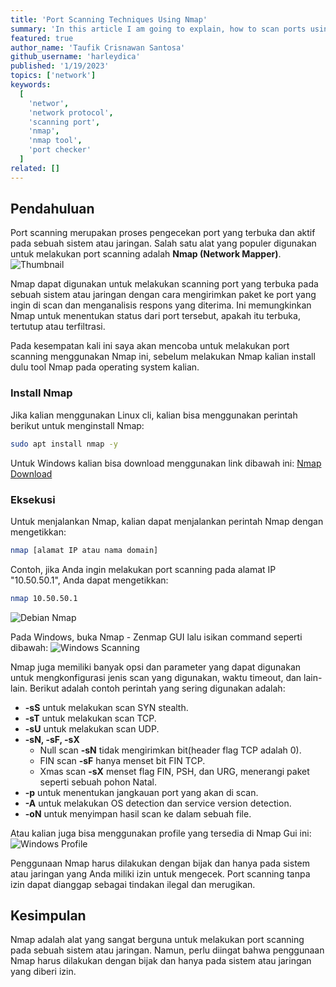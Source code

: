 ```yaml
---
title: 'Port Scanning Techniques Using Nmap'
summary: 'In this article I am going to explain, how to scan ports using nmap. How? read this article to the end😉'
featured: true
author_name: 'Taufik Crisnawan Santosa'
github_username: 'harleydica'
published: '1/19/2023'
topics: ['network']
keywords:
  [
    'networ',
    'network protocol',
    'scanning port',
    'nmap',
    'nmap tool',
    'port checker'
  ]
related: []
---
```

## Pendahuluan

Port scanning merupakan proses pengecekan port yang terbuka dan aktif pada sebuah sistem atau jaringan. Salah satu alat yang populer digunakan untuk melakukan port scanning adalah **Nmap (Network Mapper)**.
![Thumbnail](https://ik.imagekit.io/taufik/blog/nmap-scanning-port/thumbnail.png 'Thumbnail')

Nmap dapat digunakan untuk melakukan scanning port yang terbuka pada sebuah sistem atau jaringan dengan cara mengirimkan paket ke port yang ingin di scan dan menganalisis respons yang diterima. Ini memungkinkan Nmap untuk menentukan status dari port tersebut, apakah itu terbuka, tertutup atau terfiltrasi.

Pada kesempatan kali ini saya akan mencoba untuk melakukan port scanning menggunakan Nmap ini, sebelum melakukan Nmap kalian install dulu tool Nmap pada operating system kalian.

### Install Nmap

Jika kalian menggunakan Linux cli, kalian bisa menggunakan perintah berikut untuk menginstall Nmap:
```bash
sudo apt install nmap -y
```

Untuk Windows kalian bisa download menggunakan link dibawah ini:
[Nmap Download](https://nmap.org/download.html)

### Eksekusi

Untuk menjalankan Nmap, kalian dapat menjalankan perintah Nmap dengan mengetikkan:
```bash
nmap [alamat IP atau nama domain]
```
Contoh, jika Anda ingin melakukan port scanning pada alamat IP "10.50.50.1", Anda dapat mengetikkan:
```bash
nmap 10.50.50.1
```
![Debian Nmap](https://ik.imagekit.io/taufik/blog/nmap-scanning-port/debian-scanning.png 'Debian Nmap')

Pada Windows, buka Nmap - Zenmap GUI lalu isikan command seperti dibawah:
![Windows Scanning](https://ik.imagekit.io/taufik/blog/nmap-scanning-port/windows-scanning.png 'Windows Scanning')


Nmap juga memiliki banyak opsi dan parameter yang dapat digunakan untuk mengkonfigurasi jenis scan yang digunakan, waktu timeout, dan lain-lain. Berikut adalah contoh perintah yang sering digunakan adalah:

- **-sS** untuk melakukan scan SYN stealth.
- **-sT** untuk melakukan scan TCP.
- **-sU** untuk melakukan scan UDP.
- **-sN, -sF, -sX**
    - Null scan **-sN** tidak mengirimkan bit(header flag TCP adalah 0).
    - FIN scan **-sF** hanya menset bit FIN TCP.
    - Xmas scan **-sX** menset flag FIN, PSH, dan URG, menerangi paket seperti sebuah pohon Natal.
- **-p** untuk menentukan jangkauan port yang akan di scan.
- **-A** untuk melakukan OS detection dan service version detection.
- **-oN** untuk menyimpan hasil scan ke dalam sebuah file.

Atau kalian juga bisa menggunakan profile yang tersedia di Nmap Gui ini:
![Windows Profile](https://ik.imagekit.io/taufik/blog/nmap-scanning-port/windows-profile.png 'Windows Profile')

<Callout type='warning'>
Penggunaan Nmap harus dilakukan dengan bijak dan hanya pada sistem atau jaringan yang Anda miliki izin untuk mengecek. Port scanning tanpa izin dapat dianggap sebagai tindakan ilegal dan merugikan.
</Callout>

## Kesimpulan

Nmap adalah alat yang sangat berguna untuk melakukan port scanning pada sebuah sistem atau jaringan. Namun, perlu diingat bahwa penggunaan Nmap harus dilakukan dengan bijak dan hanya pada sistem atau jaringan yang diberi izin.